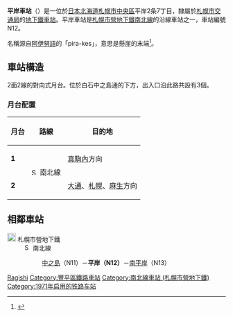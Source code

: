 {{NoteTA |G1=Railway |G2=Transport
|1=zh-cn:地铁; zh-hk:地鐵; zh-mo:地鐵; zh-sg:地铁; zh-tw:地下鐵;
|2=zh-hans:平岸站; zh-hk:平岸站; zh-tw:平岸車站;
}}
{{日本車站資訊
|公司色    = green
|文字色  = 
|站名    = 平岸站
|圖片    = Hiragishi-sta.JPG
|pxl     = 300px
|圖片說明= 1號出入口
|日文原名= 平岸
|平假名= ひらぎし
|羅馬拼音= Hiragishi
|前一站  = N11 [[中之島站_(北海道)|中之島]]
|前一站距離   = 0.7
|後一站距離   = 1.1
|後一站  = [[南平岸站|南平岸]] N13
|電報略號= 
|車站編號  = {{車站編號c|green|N12}}
|所屬公司= [[File:ST_Logo.svg|20px]] [[札幌市交通局|札幌市交通局]]
|所屬路線= [[File:Subway_SapporoNamboku.svg|15px]] [[札幌市營地下鐵南北線|札幌市營地下鐵南北線]]
|距離  = 9.0
|起點站  = [[麻生站|麻生]]
|所在地  = [[札幌市|札幌市]][[豐平區|豐平區]]{{link-ja|平岸 (札幌市)|平岸 (札幌市)|平岸}}2條7丁目
|座標    = {{coord|43|2|4.6|N|141|22|4.9|E|region:JP}}
|車站構造  = [[地底車站|地底車站]]
|月台配置  = 2面2線
|啟用年月日= 1971年（昭和46年）12月16日 
|廢站年月日= 
|乘客人數= 8,111
|統計年度= 2015年度
|轉車    =
|備註    = 
}}
'''平岸車站'''（{{jpn|j=平岸駅|hg=ひらぎしえき|rm=Hiragishi eki|f=y}}）是一位於[[日本|日本]][[北海道|北海道]][[札幌市|札幌市]][[中央區_(札幌市)|中央區]]平岸2条7丁目，隸屬於[[札幌市交通局|札幌市交通局]]的[[地下鐵|地下鐵]][[鐵路車站|車站]]。平岸車站是[[札幌市營地下鐵南北線|札幌市營地下鐵南北線]]的沿線車站之一，車站編號N12。

名稱源自[[阿伊努語|阿伊努語]]的「pira-kes」，意思是懸崖的末端<ref>{{Cite web|url=http://www.pref.hokkaido.lg.jp/ks/ass/grp/101110P.pdf|title=アイヌ語地名リスト|accessdate=2017-08-17|author=北海道庁|date=|publisher=北海道庁|archive-date=2018-04-17|archive-url=https://web.archive.org/web/20180417012359/http://www.pref.hokkaido.lg.jp/ks/ass/grp/101110P.pdf|dead-url=no}}</ref>。

== 車站構造 ==
2面2線的對向式月台。位於白石中之島通的下方，出入口沿此路共設有3個。
=== 月台配置 ===
{| class=wikitable
|-
!月台!!路線!!目的地
|-
|'''1'''
|rowspan=2|[[File:Subway_SapporoNamboku.svg|15px]] 南北線
|[[真駒內站|真駒內]]方向
|-
|'''2'''
|[[大通站_(北海道)|大通]]、[[札幌站_(札幌市營地下鐵)|札幌]]、[[麻生站|麻生]]方向
|}

== 相鄰車站 ==
; [[File:ST_Logo.svg|20px]] 札幌市營地下鐵
: [[File:Subway_SapporoNamboku.svg|15px]] 南北線
:: [[中之島站_(北海道)|中之島]]（N11）－'''平岸（N12）'''－[[南平岸站|南平岸]]（N13）

{{南北線 (札幌市營地下鐵)}}

{{鐵路車站小作品}}

{{DEFAULTSORT:Hiragishi}}
[[Category:日本鐵路車站_Hi|Ragishi]]
[[Category:豐平區鐵路車站|Category:豐平區鐵路車站]]
[[Category:南北線車站_(札幌市營地下鐵)|Category:南北線車站 (札幌市營地下鐵)]]
[[Category:1971年启用的铁路车站|Category:1971年启用的铁路车站]]

{{japan-rail-stub}}
